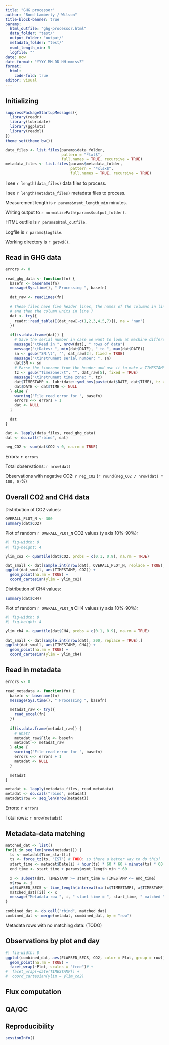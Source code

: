 ```yaml
---
title: "GHG processor"
author: "Bond-Lamberty / Wilson"
title-block-banner: true
params:
  html_outfile: "ghg-processor.html"
  data_folder: "test/"
  output_folder: "output/"
  metadata_folder: "test/"
  msmt_length_min: 5
  logfile: ""
date: now
date-format: "YYYY-MM-DD HH:mm:ssZ"
format: 
  html:
    code-fold: true
editor: visual
---
```


## Initializing

```r
suppressPackageStartupMessages({
  library(readr)
  library(lubridate)
  library(ggplot2)
  library(readxl)
})
theme_set(theme_bw())

data_files <- list.files(params$data_folder, 
                         pattern = "*txt$", 
                         full.names = TRUE, recursive = TRUE)
metadata_files <- list.files(params$metadata_folder, 
                             pattern = "*xlsx$", 
                             full.names = TRUE, recursive = TRUE)
```

I see `r length(data_files)` data files to process.

I see `r length(metadata_files)` metadata files to process.

Measurement length is `r params$msmt_length_min` minutes.

Writing output to `r normalizePath(params$output_folder)`.

HTML outfile is `r params$html_outfile`.

Logfile is `r params$logfile`.

Working directory is `r getwd()`.

## Read in GHG data

```r
errors <- 0

read_ghg_data <- function(fn) {
  basefn <- basename(fn)
  message(Sys.time(), " Processing ", basefn)
  
  dat_raw <- readLines(fn)
  
  # These files have five header lines, the names of the columns in line 6,
  # and then the column units in line 7
  dat <- try({
    readr::read_table(I(dat_raw[-c(1,2,3,4,5,7)]), na = "nan")
  })
  
  if(is.data.frame(dat)) {
    # Save the serial number in case we want to look at machine differences later
    message("\tRead in ", nrow(dat), " rows of data")
    message("\tDates: ", min(dat$DATE), " to ", max(dat$DATE))
    sn <- gsub("SN:\t", "", dat_raw[2], fixed = TRUE)
    message("\tInstrument serial number: ", sn)
    dat$SN <- sn
    # Parse the timezone from the header and use it to make a TIMESTAMP field
    tz <- gsub("Timezone:\t", "", dat_raw[5], fixed = TRUE)
    message("\tInstrument time zone: ", tz)
    dat$TIMESTAMP <- lubridate::ymd_hms(paste(dat$DATE, dat$TIME), tz = tz)
    dat$DATE <- dat$TIME <- NULL
  } else {
    warning("File read error for ", basefn)
    errors <<- errors + 1
    dat <- NULL
  }

  dat
}

dat <- lapply(data_files, read_ghg_data)
dat <- do.call("rbind", dat)

neg_CO2 <- sum(dat$CO2 < 0, na.rm = TRUE)
```

Errors: `r errors`

Total observations: `r nrow(dat)`

Observations with negative CO2: `r neg_CO2` (`r round(neg_CO2 / nrow(dat) * 100, 0)`%)

## Overall CO2 and CH4 data

Distribution of CO2 values:

```r
OVERALL_PLOT_N <- 300
summary(dat$CO2)
```

Plot of random `r OVERALL_PLOT_N` CO2 values (y axis 10%-90%):

```r
#| fig-width: 8
#| fig-height: 4

ylim_co2 <- quantile(dat$CO2, probs = c(0.1, 0.9), na.rm = TRUE)

dat_small <- dat[sample.int(nrow(dat), OVERALL_PLOT_N, replace = TRUE),]
ggplot(dat_small, aes(TIMESTAMP, CO2)) + 
  geom_point(na.rm = TRUE) +
  coord_cartesian(ylim = ylim_co2)
```

Distribution of CH4 values:

```r
summary(dat$CH4)
```

Plot of random `r OVERALL_PLOT_N` CH4 values (y axis 10%-90%):

```r
#| fig-width: 8
#| fig-height: 4

ylim_ch4 <- quantile(dat$CH4, probs = c(0.1, 0.9), na.rm = TRUE)

dat_small <- dat[sample.int(nrow(dat), 200, replace = TRUE),]
ggplot(dat_small, aes(TIMESTAMP, CH4)) + 
  geom_point(na.rm = TRUE) +
  coord_cartesian(ylim = ylim_ch4)
```

## Read in metadata

```r
errors <- 0

read_metadata <- function(fn) {
  basefn <- basename(fn)
  message(Sys.time(), " Processing ", basefn)
  
  metadat_raw <- try({
    read_excel(fn)
  })
  
  if(is.data.frame(metadat_raw)) {
    # What?
    metadat_raw$File <- basefn
    metadat <- metadat_raw
  } else {
    warning("File read error for ", basefn)
    errors <<- errors + 1
    metadat <- NULL
  }

  metadat
}

metadat <- lapply(metadata_files, read_metadata)
metadat <- do.call("rbind", metadat)
metadat$row <- seq_len(nrow(metadat))
```

Errors: `r errors`

Total rows: `r nrow(metadat)`

## Metadata-data matching

```r
matched_dat <- list()
for(i in seq_len(nrow(metadat))) {
  ts <- metadat$Time_start[i]
  ts <- force_tz(ts, "EST") # TODO: is there a better way to do this?
  start_time <- metadat$Date[i] + hour(ts) * 60 * 60 + minute(ts) * 60 + second(ts)
  end_time <- start_time + params$msmt_length_min * 60
  
  x <- subset(dat, TIMESTAMP >= start_time & TIMESTAMP <= end_time)
  x$row <- i
  x$ELAPSED_SECS <- time_length(interval(min(x$TIMESTAMP), x$TIMESTAMP), "seconds")
  matched_dat[[i]] <- x
  message("Metadata row ", i, " start time = ", start_time, " matched ", nrow(matched_dat[[i]]), " data rows")
}

combined_dat <- do.call("rbind", matched_dat)
combined_dat <- merge(metadat, combined_dat, by = "row")
```

Metadata rows with no matching data: (TODO)

## Observations by plot and day

```r
#| fig-width: 8
ggplot(combined_dat, aes(ELAPSED_SECS, CO2, color = Plot, group = row)) + 
  geom_point(na.rm = TRUE) +
  facet_wrap(~Plot, scales = "free")# +
#  facet_wrap(~date(TIMESTAMP)) +
#  coord_cartesian(ylim = ylim_co2)
```

## Flux computation

## QA/QC

## Reproducibility

```r
sessionInfo()
```
